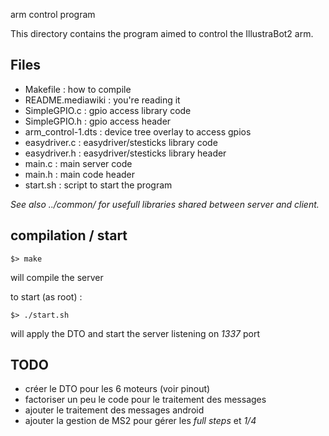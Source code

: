 arm control program

This directory contains the program aimed to control the IllustraBot2 arm.

== Files ==
* Makefile : how to compile
* README.mediawiki : you're reading it
* SimpleGPIO.c : gpio access library code
* SimpleGPIO.h : gpio access header
* arm_control-1.dts : device tree overlay to access gpios
* easydriver.c : easydriver/stesticks library code
* easydriver.h : easydriver/stesticks library header
* main.c : main server code
* main.h : main code header
* start.sh : script to start the program

''See also ../common/ for usefull libraries shared between server and client.''

== compilation / start ==
 $> make
will compile the server

to start (as root) :
 $> ./start.sh
will apply the DTO and start the server listening on ''1337'' port

== TODO ==
* créer le DTO pour les 6 moteurs (voir pinout)
* factoriser un peu le code pour le traitement des messages
* ajouter le traitement des messages android
* ajouter la gestion de MS2 pour gérer les ''full steps'' et ''1/4''

